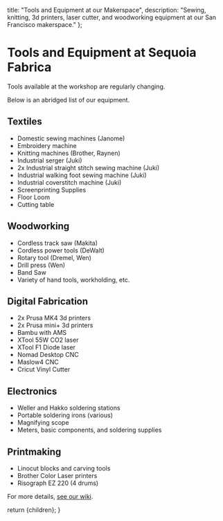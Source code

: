   title: "Tools and Equipment at our Makerspace",
  description: "Sewing, knitting, 3d printers, laser cutter, and woodworking equipment at our San Francisco makerspace."
};

# Tools and Equipment at Sequoia Fabrica

Tools available at the workshop are regularly changing. 

Below is an abridged list of our equipment.

## Textiles
* Domestic sewing machines (Janome)
* Embroidery machine
* Knitting machines (Brother, Raynen)
* Industrial serger (Juki)
* 2x Industrial straight stitch sewing machine (Juki)
* Industrial walking foot sewing machine (Juki)
* Industrial coverstitch machine (Juki)
* Screenprinting Supplies
* Floor Loom
* Cutting table

## Woodworking
* Cordless track saw (Makita)
* Cordless power tools (DeWalt)
* Rotary tool (Dremel, Wen)
* Drill press (Wen)
* Band Saw
* Variety of hand tools, workholding, etc.

## Digital Fabrication
* 2x Prusa MK4 3d printers
* 2x Prusa mini+ 3d printers 
* Bambu with AMS
* XTool 55W CO2 laser
* XTool F1 Diode laser
* Nomad Desktop CNC
* Maslow4 CNC
* Cricut Vinyl Cutter

## Electronics
* Weller and Hakko soldering stations
* Portable soldering irons (various)
* Magnifying scope
* Meters, basic components, and soldering supplies

## Printmaking
* Linocut blocks and carving tools
* Brother Color Laser printers
* Risograph EZ 220 (4 drums)

For more details, [see our wiki](https://wiki.sequoiafabrica.org/wiki/Main_Page).

  return <DocumentLayout metadata={metadata}>{children}</DocumentLayout>;
}